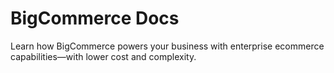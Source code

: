 # BigCommerce Docs

Learn how BigCommerce powers your business with enterprise ecommerce capabilities—with lower cost and complexity.

<div className="bg-[#3d208c] my-4">
</div>


<CardGrid>
  <Card
    title="Customers"
    description="Cupidatat officia fugiat ullamco id consequat sit fugiat officia esse ex minim."
    href="/"
  />
  <Card
    title="Checkouts"
    description="Dolor consectetur labore pariatur proident veniam Lorem pariatur officia minim fugiat cupidatat est aute."
    href="/"
  />
  <Card
    title="Orders"
    description="Dolor adipisicing incididunt ut elit.Voluptate minim ex sunt in velit cupidatat eiusmod esse irure."
    href="/"
    variant="small"
  />
  <Card
    title="Shipping"
    description="Lorem elit nulla aute dolor sunt sit dolore voluptate consectetur laboris aliqua."
    href="/"
    variant="small"
  />
  <Card
    title="Shipping"
    description="Lorem elit nulla aute dolor sunt sit dolore voluptate consectetur laboris aliqua."
    href="/"
    variant="small"
  />
</CardGrid>
